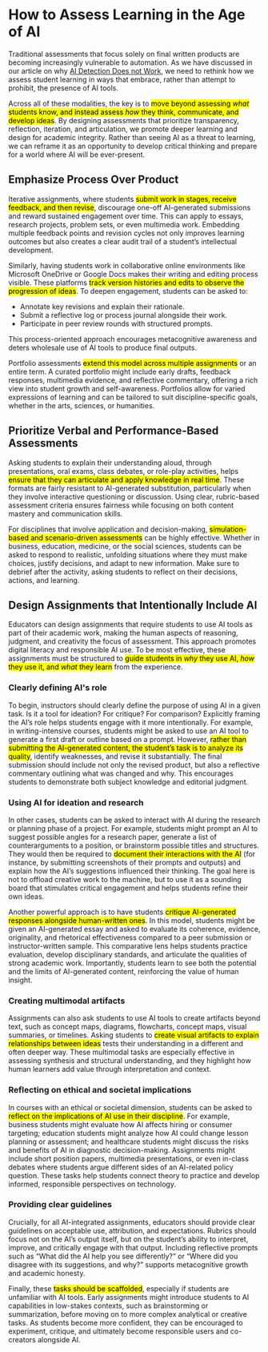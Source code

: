 # How to Assess Learning in the Age of AI

Traditional assessments that focus solely on final written products are becoming increasingly vulnerable to automation. As we have discussed in our article on why [AI Detection Does not Work](/genai/ai_detection.mdx), we need to rethink how we assess student learning in ways that embrace, rather than attempt to prohibit, the presence of AI tools.

Across all of these modalities, the key is to <mark>move beyond assessing *what* students know, and instead assess *how* they think, communicate, and develop ideas</mark>. By designing assessments that prioritize transparency, reflection, iteration, and articulation, we promote deeper learning and design for academic integrity. Rather than seeing AI as a threat to learning, we can reframe it as an opportunity to develop critical thinking and prepare for a world where AI will be ever-present.

## Emphasize Process Over Product

Iterative assignments, where students <mark>submit work in stages, receive feedback, and then revise</mark>, discourage one-off AI-generated submissions and reward sustained engagement over time. This can apply to essays, research projects, problem sets, or even multimedia work. Embedding multiple feedback points and revision cycles not only improves learning outcomes but also creates a clear audit trail of a student’s intellectual development.

Similarly, having students work in collaborative online environments like Microsoft OneDrive or Google Docs makes their writing and editing process visible. These platforms <mark>track version histories and edits to observe the progression of ideas</mark>. To deepen engagement, students can be asked to:

- Annotate key revisions and explain their rationale.
- Submit a reflective log or process journal alongside their work.
- Participate in peer review rounds with structured prompts.

This process-oriented approach encourages metacognitive awareness and deters wholesale use of AI tools to produce final outputs.

Portfolio assessments <mark>extend this model across multiple assignments</mark> or an entire term. A curated portfolio might include early drafts, feedback responses, multimedia evidence, and reflective commentary, offering a rich view into student growth and self-awareness. Portfolios allow for varied expressions of learning and can be tailored to suit discipline-specific goals, whether in the arts, sciences, or humanities.

## Prioritize Verbal and Performance-Based Assessments

Asking students to explain their understanding aloud, through presentations, oral exams, class debates, or role-play activities, helps <mark>ensure that they can articulate and apply knowledge in real time</mark>. These formats are fairly resistant to AI-generated substitution, particularly when they involve interactive questioning or discussion. Using clear, rubric-based assessment criteria ensures fairness while focusing on both content mastery and communication skills. 

For disciplines that involve application and decision-making, <mark>simulation-based and scenario-driven assessments</mark> can be highly effective. Whether in business, education, medicine, or the social sciences, students can be asked to respond to realistic, unfolding situations where they must make choices, justify decisions, and adapt to new information. Make sure to debrief after the activity, asking students to reflect on their decisions, actions, and learning. 

## Design Assignments that Intentionally Include AI

Educators can design assignments that require students to use AI tools as part of their academic work, making the human aspects of reasoning, judgment, and creativity the focus of assessment. This approach promotes digital literacy and responsible AI use. To be most effective, these assignments must be structured to <mark>guide students in *why* they use AI, *how* they use it, and *what* they learn</mark> from the experience.

### Clearly defining AI's role

To begin, instructors should clearly define the purpose of using AI in a given task. Is it a tool for ideation? For critique? For comparison? Explicitly framing the AI’s role helps students engage with it more intentionally. For example, in writing-intensive courses, students might be asked to use an AI tool to generate a first draft or outline based on a prompt. However, <mark>rather than submitting the AI-generated content, the student’s task is to analyze its quality</mark>, identify weaknesses, and revise it substantially. The final submission should include not only the revised product, but also a reflective commentary outlining what was changed and why. This encourages students to demonstrate both subject knowledge and editorial judgment.

### Using AI for ideation and research

In other cases, students can be asked to interact with AI during the research or planning phase of a project. For example, students might prompt an AI to suggest possible angles for a research paper, generate a list of counterarguments to a position, or brainstorm possible titles and structures. They would then be required to <mark>document their interactions with the AI</mark> (for instance, by submitting screenshots of their prompts and outputs) and explain how the AI’s suggestions influenced their thinking. The goal here is not to offload creative work to the machine, but to use it as a sounding board that stimulates critical engagement and helps students refine their own ideas.

Another powerful approach is to have students <mark>critique AI-generated responses alongside human-written ones</mark>. In this model, students might be given an AI-generated essay and asked to evaluate its coherence, evidence, originality, and rhetorical effectiveness compared to a peer submission or instructor-written sample. This comparative lens helps students practice evaluation, develop disciplinary standards, and articulate the qualities of strong academic work. Importantly, students learn to see both the potential and the limits of AI-generated content, reinforcing the value of human insight.

### Creating multimodal artifacts

Assignments can also ask students to use AI tools to create artifacts beyond text, such as concept maps, diagrams, flowcharts, concept maps, visual summaries, or timelines. Asking students to <mark>create visual artifacts to explain relationships between ideas</mark> tests their understanding in a different and often deeper way. These multimodal tasks are especially effective in assessing synthesis and structural understanding, and they highlight how human learners add value through interpretation and context.

### Reflecting on ethical and societal implications

In courses with an ethical or societal dimension, students can be asked to <mark>reflect on the implications of AI use in their discipline</mark>. For example, business students might evaluate how AI affects hiring or consumer targeting; education students might analyze how AI could change lesson planning or assessment; and healthcare students might discuss the risks and benefits of AI in diagnostic decision-making. Assignments might include short position papers, multimedia presentations, or even in-class debates where students argue different sides of an AI-related policy question. These tasks help students connect theory to practice and develop informed, responsible perspectives on technology.

### Providing clear guidelines

Crucially, for all AI-integrated assignments, educators should provide clear guidelines on acceptable use, attribution, and expectations. Rubrics should focus not on the AI’s output itself, but on the student’s ability to interpret, improve, and critically engage with that output. Including reflective prompts such as “What did the AI help you see differently?” or “Where did you disagree with its suggestions, and why?” supports metacognitive growth and academic honesty.

Finally, these <mark>tasks should be scaffolded</mark>, especially if students are unfamiliar with AI tools. Early assignments might introduce students to AI capabilities in low-stakes contexts, such as brainstorming or summarization, before moving on to more complex analytical or creative tasks. As students become more confident, they can be encouraged to experiment, critique, and ultimately become responsible users and co-creators alongside AI.
